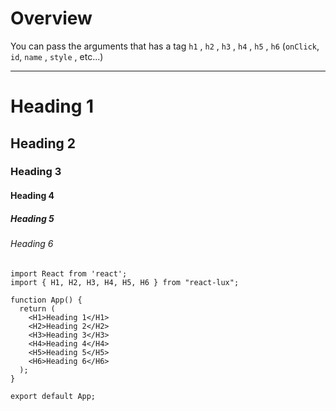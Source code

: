 
# Overview

You can pass the arguments that has a tag `h1` , `h2` , `h3` , `h4` , `h5` , `h6` (`onClick`, `id`, `name` , `style` , etc...)

<Meta title="Heading" />

<hr></hr>

<H1>Heading 1</H1>
<H2>Heading 2</H2>
<H3>Heading 3</H3>
<H4>Heading 4</H4>
<H5>Heading 5</H5>
<H6>Heading 6</H6>

```tsx
import React from 'react';
import { H1, H2, H3, H4, H5, H6 } from "react-lux";

function App() {
  return (
    <H1>Heading 1</H1>
    <H2>Heading 2</H2>
    <H3>Heading 3</H3>
    <H4>Heading 4</H4>
    <H5>Heading 5</H5>
    <H6>Heading 6</H6>
  );
}

export default App;
```
